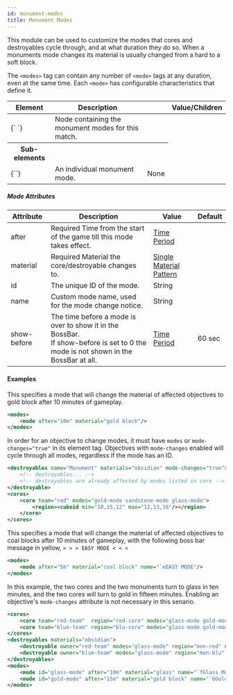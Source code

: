 ```yaml
---
id: monument-modes
title: Monument Modes
---
```


This module can be used to customize the modes that cores and destroyables cycle
through, and at what duration they do so. When a monuments mode changes its
material is usually changed from a hard to a soft block.

The `<modes>` tag can contain any number of `<mode>` tags at any duration, even at the same time.
Each `<mode>` has configurable characteristics that define it.

<div className="table-container">
  <table>
    <thead>
      <tr>
        <th>Element</th>
        <th>Description</th>
        <th />
        <th>Value/Children</th>
      </tr>
    </thead>
    <tbody>
      <tr>
        <td>
          <label>{`<modes> </modes>`}</label>
        </td>
        <td>Node containing the monument modes for this match.</td>
        <td />
      </tr>
      <tr>
        <th>Sub-elements</th>
        <th />
        <th />
      </tr>
      <tr>
        <td>
          <label>{`<mode/>`}</label>
        </td>
        <td>An individual monument mode.</td>
        <td>
          <span className="badge badge--secondary">None</span>
        </td>
      </tr>
    </tbody>
  </table>
</div>

##### Mode Attributes

<div className="table-container">
  <table>
    <thead>
      <tr>
        <th>Attribute</th>
        <th>Description</th>
        <th>Value</th>
        <th>Default</th>
      </tr>
    </thead>
    <tbody>
      <tr>
        <td>
          <label>after</label>
        </td>
        <td>
          <span className="badge badge--danger">Required</span>
          Time from the start of the game till this mode takes effect.
        </td>
        <td>
          <a href="/docs/reference/misc/time-periods">Time Period</a>
        </td>
        <td></td>
      </tr>
      <tr>
        <td>
          <label>material</label>
        </td>
        <td>
          <span className="badge badge--danger">Required</span>
          Material the core/destroyable changes to.
        </td>
        <td>
          <a href="/docs/reference/items/inventory#material_matchers">
            Single Material Pattern
          </a>
        </td>
        <td></td>
      </tr>
      <tr>
        <td>
          <label>id</label>
        </td>
        <td>The unique ID of the mode.</td>
        <td>
          <span className="badge badge--primary">String</span>
        </td>
        <td></td>
      </tr>
      <tr>
        <td>
          <label>name</label>
        </td>
        <td>Custom mode name, used for the mode change notice.</td>
        <td>
          <span className="badge badge--primary">String</span>
        </td>
        <td></td>
      </tr>
      <tr>
        <td>
          <label>show-before</label>
        </td>
        <td>
          The time before a mode is over to show it in the BossBar.
          <br />
          If show-before is set to 0 the mode is not shown in the BossBar at
          all.
        </td>
        <td>
          <a href="/docs/reference/misc/time-periods">Time Period</a>
        </td>
        <td>60 sec</td>
      </tr>
    </tbody>
  </table>
</div>

#### Examples

This specifies a mode that will change the material of affected objectives
to gold block after 10 minutes of gameplay.

```xml
<modes>
    <mode after="10m" material="gold block"/>
</modes>
```

In order for an objective to change modes,
it must have `modes` or `mode-changes="true"` in its element tag.
Objectives with `mode-changes` enabled will cycle through all
modes, regardless if the mode has an ID.

```xml
<destroyables name="Monument" materials="obsidian" mode-changes="true">
    <!-- destroyables... -->
    <!-- destroyables are already affected by modes listed in core -->
</destroyable>
<cores>
    <core team="red" modes="gold-mode sandstone-mode glass-mode">
        <region><cuboid min="10,15,12" max="12,13,16"/></region>
    </core>
</cores>
```

This specifies a mode that will change the material of affected objectives to
coal blocks after 10 minutes of gameplay, with the following boss bar message
in yellow, `> > > EASY MODE < < <`

```xml
<modes>
    <mode after="5m" material="coal block" name="`eEASY MODE"/>
</modes>
```

In this example, the two cores and the two monuments turn to glass in ten minutes, and the
two cores will turn to gold in fifteen minutes. Enabling an objective's `mode-changes`
attribute is not necessary in this senario.

```xml
<cores>
    <core team="red-team"  region="red-core" modes="glass-mode gold-mode"/>
    <core team="blue-team" region="blu-core" modes="glass-mode gold-mode"/>
</cores>
<destroyables materials="obsidian">
    <destroyable owner="red-team" modes="glass-mode" region="mon-red" name="Red Monument"/>
    <destroyable owner="blue-team" modes="glass-mode" region="mon-blu" name="Blue Monument"/>
</destroyables>
<modes>
    <mode id="glass-mode" after="10m" material="glass" name="`fGlass Mode"/>
    <mode id="gold-mode" after="15m" material="gold block" name="`6Gold Mode"/>
</modes>
```
